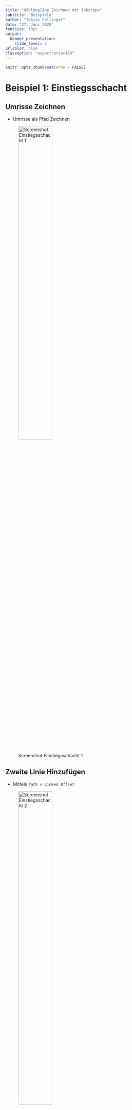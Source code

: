 ```yaml
---
title: "Höhlenpläne Zeichnen mit Inkscape"
subtitle: "Beispiele"
author: "Tobias Fellinger"
date: "27. Juni 2025"
fontsize: 10pt
output: 
  beamer_presentation: 
    slide_level: 2
urlcolor: blue
classoption: "aspectratio=169"
---
```


```r
knitr::opts_chunk$set(echo = FALSE)
```

# Beispiel 1: Einstiegsschacht

## Umrisse Zeichnen

* Umrisse als Pfad Zeichnen

![Screenshot Einstiegsschacht 1](Bilder/screenshot_einstiegsschacht_1.png){#id .class height=50%}

## Zweite Linie Hinzufügen

* Mittels `Path > Linked Offset` 

![Screenshot Einstiegsschacht 2](Bilder/screenshot_einstiegsschacht_2.png){#id .class height=50%}

## Offset Einstellen

* Die innere Linie kann nun normal als Pfad bearbeitet werden
* Die äußere Linie hat nur einen "Griff" mit dem der Abstand zur inneren Linie eingestellt werden kann

![Screenshot Einstiegsschacht 3](Bilder/screenshot_einstiegsschacht_3.png){#id .class height=50%}

## Abbruchkante 1

* Mit der Schriftart für Abbruchkanten die Symbole als Text hinzufügen (Text "3 3 3"...)
* Pfad und Text Markieren
* Mit `Text > Put on Path` entlang Pfad ausrichten 

![Screenshot Einstiegsschacht 4](Bilder/screenshot_einstiegsschacht_4.png){#id .class height=50%}

## Richtung Einstellen

* Falls die Pfeile in die falsche Richtung zeigen mit `Path > Reverse` umdrehen

![Screenshot Einstiegsschacht 5](Bilder/screenshot_einstiegsschacht_5.png){#id .class height=50%}

## Fine Tuning

* Linienbreiten der inneren und äußeren Linien einstellen
* Abstand zwischen den Linien Einstellen
* Schriftgröße, Zeichen-Abstand, Wort-Abstand, ... für die Symbole einstellen

![Screenshot Einstiegsschacht 6](Bilder/screenshot_einstiegsschacht_6.png){#id .class height=50%}

# Beispiel 2: Raster

## Pfad Effekt Hinzufügen

* Zeichnen einer horizontalen / vertikalen Linie
* Nützlich dazu: 
  * Raster einblenden `#` und Snapping aktivieren
  * Oder beim Zeichen Tool `Strg` gedrückt halten
* Dann Pfad-Effekt "Tiling" hinzufügen

![Screenshot Raster 1](Bilder/screenshot_raster_1.png){#id .class height=50%}

## Pfad Effekt Einstellen

* Für horizontale Linien Columns auf 0, für vertikale Rows auf 0
* Gap auf gewünschte Raster-Weite Eistellen
  * Achtung auf Einheiten, absolute Einheiten wie "mm" benützen

![Screenshot Raster 2](Bilder/screenshot_raster_2.png){#id .class height=50%}

## Fertig?

* In vielen Fällen reicht es nun das Raster ganz nach hinten zu verschieben (`Pg down` bzw. `Ende`)
* Ggf. kann man einen weißen Hintergrund zwischen Raster und Plan einfügen, damit der Raster nicht am Plan klebt
* Alternativ kann man den Raster manuell weiter bearbeiten (siehe nächste Folien)

## Object to Path

* Zuerst mit `Path > Object to Path` aus dem Pfad Effekt einen neuen Pfad (ohne Effekt erstellen)

![Screenshot Raster 3](Bilder/screenshot_raster_3.png){#id .class height=50%}

## Pfad Aufteilen

* Dann mit `Path > break apart` die Linien in einzelne Pfade aufspalten

![Screenshot Raster 4](Bilder/screenshot_raster_4.png){#id .class height=50%}

## Pfade bearbeiten 1

* Nun kann man die Pfade bearbeiten, zb. Konten hinzufügen wo der Pfad nachher zerteilt werden soll

![Screenshot Raster 5](Bilder/screenshot_raster_5.png){#id .class height=50%}

## Pfade Bearbeiten 2

* z.b. Pfade zerteilen und dann nach außerhalb des Planes verschieben
* `Strg` gedrückt halten um Objekte oder Knoten nur horizontal oder vertikal zu verschieben

![Screenshot Raster 6](Bilder/screenshot_raster_6.png){#id .class height=50%}
